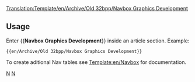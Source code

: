 <noinclude>[[Translation:Template/en/Archive/Old 32bpp/Navbox Graphics Development]]</noinclude><noinclude></noinclude>{{en/Navbox|navbar = off
|state = off

|name  = Graphics Development 
|title = [[en/Development/NewGRF/Main Page]]  ([http://www.tt-forums.net/viewforum.php?f=66 Forum])

|group1 = 8bpp OpenGFX
|list1  = {{en/Nowrap begin}} [[en/Archive/Community/Graphics Replacement FAQ|FAQ]]  <!--
                 -->{{en/·w}} [[en/Archive/Community/Advanced Graphics Replacement Features|Features]]  <!--
                 -->{{en/·w}} [https://dev.openttdcoop.org/projects/opengfx Development and Download] {{en/Nowrap end}}

|group2 = 8bpp NewGRF
|list2  = {{en/Nowrap begin}} [[en/Archive/Community/NewGRF FAQ|FAQ]]  <!--
                 -->{{en/·w}} [[en/Manual/NewGRF|NewGRF Documentation]]  <!-- 
                 -->{{en/·w}} [[en/Community/NewGRF/Main Page|NewGRF List]]  <!--
                 -->{{en/·w}} [http://grfcrawler.tt-forums.net/ NewGRF Crawler] {{en/Nowrap end}}

|group3 = 32bpp
|list3  =
  {{en/Navbox subgroup|group1 = [[en/Archive/Old 32bpp/32bit Graphics Development]]
    |list1  = {{en/Nowrap begin}} [[en/Archive/Old 32bpp/32bit Graphics Development Documentation|Documentation]] <!-- 
                     -->{{en/·w}} [[en/Archive/Old 32bpp/32bit Graphics Development File Repository|File Repository]] <!-- 
                     -->{{en/·w}} [[en/Archive/Old 32bpp/32bpp graphics development tracker (extra zoom)|Tracker]] <!-- 
                     -->{{en/·w}} [[en/Archive/Old 32bpp/Props (New Graphics)|Props Page]] <!-- 
                     -->{{en/·w}} [http://www.tt-forums.net/viewforum.php?f=36 Forum] <!-- 
                     -->{{en/·w}} [[:Category:en/Archive/Old 32bpp/32bpp Graphics Developer resources|Development Resources]] {{en/Nowrap end}}

    |group2 = User Resources
    |list2  = We're in the process of converting graphics formats. There is not a lot of content available for the new (ver 1.2) format.
              Some newgrfs can be found at: http://dev.openttdcoop.org/projects/32bpp/files or in the ogfx+ trains project.
  }}
}}
<noinclude>
==Usage==
Enter <nowiki>{{</nowiki>'''Navbox Graphics Development'''<nowiki>}}</nowiki> inside an article section. Example:
<pre>{{en/Archive/Old 32bpp/Navbox Graphics Development}}</pre>

To create aditional Nav tables see [[Template:en/Navbox]] for documentation.
[[Category:en/Templates|N]][[Category:en/Navigation|N]]
</noinclude>